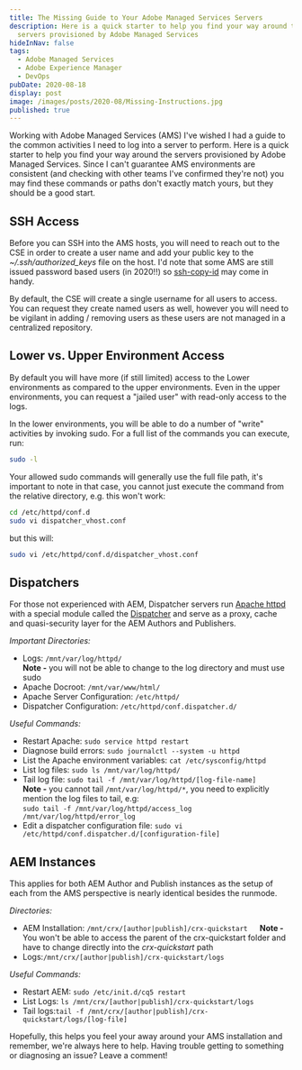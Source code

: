 ```yaml
---
title: The Missing Guide to Your Adobe Managed Services Servers
description: Here is a quick starter to help you find your way around the
  servers provisioned by Adobe Managed Services
hideInNav: false
tags:
  - Adobe Managed Services
  - Adobe Experience Manager
  - DevOps
pubDate: 2020-08-18
display: post
image: /images/posts/2020-08/Missing-Instructions.jpg
published: true
---
```


  

 Working with Adobe Managed Services (AMS) I've wished I had a guide to the common activities I need to log into a server to perform. Here is a quick starter to help you find your way around the servers provisioned by Adobe Managed Services. Since I can't guarantee AMS environments are consistent (and checking with other teams I've confirmed they're not) you may find these commands or paths don't exactly match yours, but they should be a good start.

  
## SSH Access

  
Before you can SSH into the AMS hosts, you will need to reach out to the CSE in order to create a user name and add your public key to the _\~/.ssh/authorized\_keys_ file on the host. I'd note that some AMS are still issued password based users (in 2020!!) so [ssh-copy-id](https://www.ssh.com/ssh/copy-id/) may come in handy.

By default, the CSE will create a single username for all users to access. You can request they create named users as well, however you will need to be vigilant in adding / removing users as these users are not managed in a centralized repository.

  
## Lower vs. Upper Environment Access

  
 By default you will have more (if still limited) access to the Lower environments as compared to the upper environments. Even in the upper environments, you can request a "jailed user" with read-only access to the logs.

 In the lower environments, you will be able to do a number of "write" activities by invoking sudo. For a full list of the commands you can execute, run:

```bash
sudo -l
```

 Your allowed sudo commands will generally use the full file path, it's important to note in that case, you cannot just execute the command from the relative directory, e.g. this won't work:

```bash
cd /etc/httpd/conf.d  
sudo vi dispatcher_vhost.conf
```

but this will:

```bash
sudo vi /etc/httpd/conf.d/dispatcher_vhost.conf
```

  
## Dispatchers

  
For those not experienced with AEM, Dispatcher servers run [Apache httpd](https://httpd.apache.org/) with a special module called the [Dispatcher](https://docs.adobe.com/content/help/en/experience-manager-dispatcher/using/dispatcher.html) and serve as a proxy, cache and quasi-security layer for the AEM Authors and Publishers.

_Important Directories:_  

* Logs: `/mnt/var/log/httpd/`  
**Note -** you will not be able to change to the log directory and must use sudo
* Apache Docroot: `/mnt/var/www/html/`
* Apache Server Configuration: `/etc/httpd/`
* Dispatcher Configuration: `/etc/httpd/conf.dispatcher.d/`

_Useful Commands:_

* Restart Apache: `sudo service httpd restart`
* Diagnose build errors: `sudo journalctl --system -u httpd`
* List the Apache environment variables: `cat /etc/sysconfig/httpd`
* List log files: `sudo ls /mnt/var/log/httpd/`
* Tail log file: `sudo tail -f /mnt/var/log/httpd/[log-file-name]`  
**Note -** you cannot tail `/mnt/var/log/httpd/*`, you need to explicitly mention the log files to tail, e.g:  
`sudo tail -f /mnt/var/log/httpd/access_log /mnt/var/log/httpd/error_log`
* Edit a dispatcher configuration file: `sudo vi /etc/httpd/conf.dispatcher.d/[configuration-file]`
  
## AEM Instances  

  
This applies for both AEM Author and Publish instances as the setup of each from the AMS perspective is nearly identical besides the runmode.

_Directories:_  

* AEM Installation: `/mnt/crx/[author|publish]/crx-quickstart  
`**Note -** You won't be able to access the parent of the crx-quickstart folder and have to change directly into the _crx-quickstart_ path
* Logs:`/mnt/crx/[author|publish]/crx-quickstart/logs`

_Useful Commands:_

* Restart AEM: `sudo /etc/init.d/cq5 restart`
* List Logs: `ls /mnt/crx/[author|publish]/crx-quickstart/logs`
* Tail logs:`tail -f /mnt/crx/[author|publish]/crx-quickstart/logs/[log-file]`

Hopefully, this helps you feel your away around your AMS installation and remember, we're always here to help. Having trouble getting to something or diagnosing an issue? Leave a comment!

